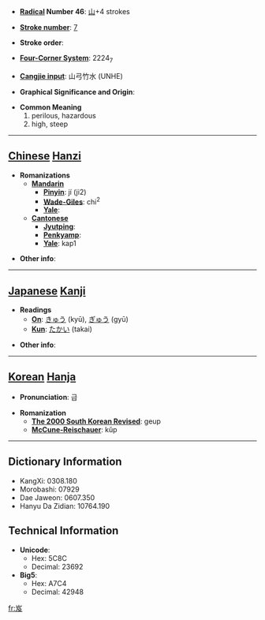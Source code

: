 * '''[[Wiktionary:Chinese radical index| Radical]] Number 46''': [[Wiktionary:Chinese radical index 山|山]]+4 strokes

* '''[[Wiktionary:Chinese total strokes index|Stroke number]]''': [[Wiktionary:Chinese total strokes index 7|7]]

* '''Stroke order''': 

* '''[[Wiktionary:Chinese four corner index|Four-Corner System]]''': 2224<sub>7</sub>

* '''[[Wiktionary:Chinese Cangjie index|Cangjie input]]''': 山弓竹水 (UNHE)

* '''Graphical Significance and Origin''': 

* '''Common Meaning'''
*#perilous, hazardous
*# high, steep


----

== [[Chinese]] [[Hanzi]] ==

* '''Romanizations'''
** '''[[Mandarin]]'''
*** '''[[Pinyin]]''': jí (ji2)
*** '''[[Wade-Giles]]''': chi<sup>2</sup>
*** '''[[Yale]]''': 
** '''[[Cantonese]]'''
*** '''[[Jyutping]]''':
*** '''[[Penkyamp]]''': 
*** '''[[Yale]]''': kap1

* '''Other info''': 

----

== [[Japanese]] [[Kanji]] ==

* '''Readings'''
** '''[[On]]''': [[きゅう]] (kyū), [[ぎゅう]] (gyū)
** '''[[Kun]]''': [[たかい]] (takai)

* '''Other info''':  

----

== [[Korean]] [[Hanja]] ==

* '''Pronunciation''': 급

* '''Romanization'''
** '''[[The 2000 South Korean Revised Romanization|The 2000 South Korean Revised]]''': geup
** '''[[McCune-Reischauer]]''': kŭp

----

== Dictionary Information ==

* KangXi: 0308.180
* Morobashi: 07929
* Dae Jaweon: 0607.350
* Hanyu Da Zidian: 10764.190

== Technical Information ==

* '''Unicode''':
** Hex: 5C8C
** Decimal: 23692
* '''Big5''':
** Hex: A7C4
** Decimal: 42948

[[fr:岌]]